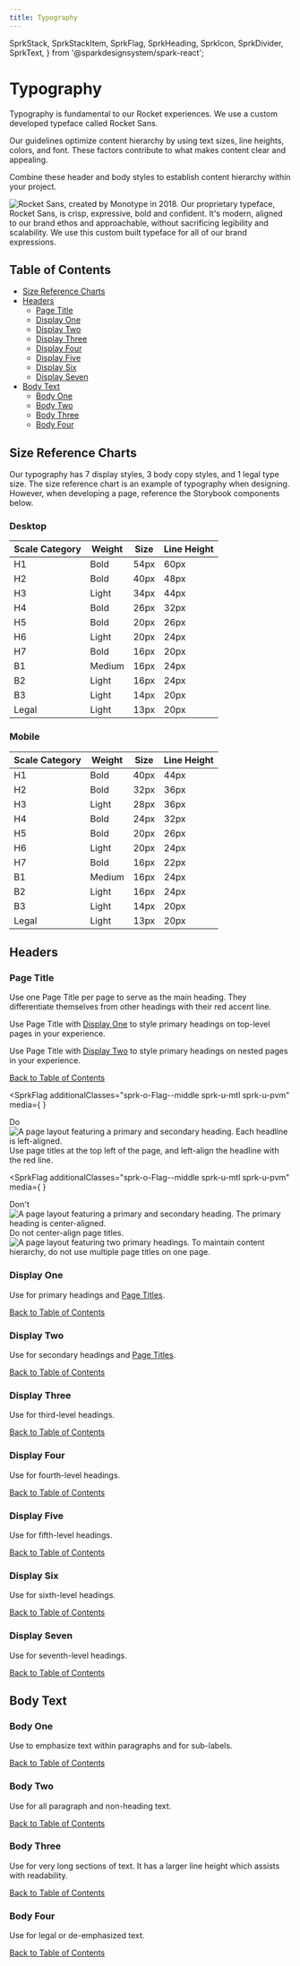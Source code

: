 ```yaml
---
title: Typography
---
```


  SprkStack,
  SprkStackItem,
  SprkFlag,
  SprkHeading,
  SprkIcon,
  SprkDivider,
  SprkText,
} from '@sparkdesignsystem/spark-react';





# Typography

Typography is fundamental to our Rocket experiences. We use a custom developed typeface called Rocket Sans.

Our guidelines optimize content hierarchy by using text sizes, line heights, colors, and font. These factors contribute to what makes content clear and appealing.

Combine these header and body styles to establish content hierarchy within your project.

<div class="sprk-u-Measure">
  <img
    srcset={specimenSet}
    src={specimen}
    sizes="(min-width: 1120px) 1120px,
              (min-width: 1680px) 1680px,
              560px"
    alt="Rocket Sans, created by Monotype in 2018. Our proprietary typeface,
      Rocket Sans, is crisp, expressive, bold and confident. It's modern,
      aligned to our brand ethos and approachable, without sacrificing
      legibility and scalability. We use this custom built typeface for
      all of our brand expressions."
  />
</div>

<h2 class="docs-b-h2 sprk-b-TypeDisplayTwo sprk-u-mbl sprk-u-Measure">Table of Contents</h2>
<ul class="sprk-b-List sprk-b-List--bare">
  <li>
    <a href="#size-reference-charts">
      Size Reference Charts
    </a>
  </li>
  <li>
    <a href="#headers">
      Headers
    </a>
    <ul class="sprk-b-List sprk-b-List--indented sprk-u-Measure sprk-u-mvs">
      <li>
        <a href="#page-title">
          Page Title
        </a>
      </li>
      <li>
        <a href="#display-one">
          Display One
        </a>
      </li>
     <li>
        <a href="#display-two">
          Display Two
        </a>
      </li>
      <li>
        <a href="#display-three">
          Display Three
        </a>
      </li>
      <li>
        <a href="#display-four">
          Display Four
        </a>
      </li>
      <li>
        <a href="#display-five">
          Display Five
        </a>
      </li>
      <li>
        <a href="#display-six">
          Display Six
        </a>
      </li>
      <li>
        <a href="#display-seven">
          Display Seven
        </a>
      </li>
    </ul>
  </li>
  <li>
    <a href="#body-text">
      Body Text
    </a>
    <ul class="sprk-b-List sprk-b-List--indented sprk-u-Measure sprk-u-mvs">
      <li>
        <a href="#body-one">
          Body One
        </a>
      </li>
      <li>
        <a href="#body-two">
          Body Two
        </a>
      </li>
      <li>
        <a href="#body-three">
          Body Three
        </a>
      </li>
      <li>
        <a href="#body-four">
          Body Four
        </a>
      </li>
    </ul>
  </li>

</ul>

<SprkDivider element="span" additionalClasses="sprk-u-mvn" />

## Size Reference Charts

Our typography has 7 display styles, 3 body copy styles, and 1 legal type size.
The size reference chart is an example of typography when designing.
However, when developing a page, reference the Storybook components below.

<div class="sprk-o-Stack sprk-o-Stack--medium sprk-o-Stack--split@xl">
  <div class="sprk-b-TableContainer sprk-o-Stack__item sprk-u-mtl">
    <h3 class="sprk-b-TypeDisplayFive">Desktop</h3>
    <table class="sprk-b-Table sprk-b-Table--spacing-medium">
      <thead>
        <tr>
          <th>Scale Category</th>
          <th>Weight</th>
          <th>Size</th>
          <th>Line Height</th>
        </tr>
      </thead>
      <tbody>
        <tr>
          <td>H1</td>
          <td>Bold</td>
          <td>54px</td>
          <td>60px</td>
        </tr>
        <tr>
          <td>H2</td>
          <td>Bold</td>
          <td>40px</td>
          <td>48px</td>
        </tr>
        <tr>
          <td>H3</td>
          <td>Light</td>
          <td>34px</td>
          <td>44px</td>
        </tr>
        <tr>
          <td>H4</td>
          <td>Bold</td>
          <td>26px</td>
          <td>32px</td>
        </tr>
        <tr>
          <td>H5</td>
          <td>Bold</td>
          <td>20px</td>
          <td>26px</td>
        </tr>
        <tr>
          <td>H6</td>
          <td>Light</td>
          <td>20px</td>
          <td>24px</td>
        </tr>
        <tr>
          <td>H7</td>
          <td>Bold</td>
          <td>16px</td>
          <td>20px</td>
        </tr>
        <tr>
          <td>B1</td>
          <td>Medium</td>
          <td>16px</td>
          <td>24px</td>
        </tr>
        <tr>
          <td>B2</td>
          <td>Light</td>
          <td>16px</td>
          <td>24px</td>
        </tr>
        <tr>
          <td>B3</td>
          <td>Light</td>
          <td>14px</td>
          <td>20px</td>
        </tr>
        <tr>
          <td>Legal</td>
          <td>Light</td>
          <td>13px</td>
          <td>20px</td>
        </tr>
      </tbody>
    </table>
  </div>

  <div class="sprk-b-TableContainer sprk-o-Stack__item sprk-u-mtl">
    <h3 class="sprk-b-TypeDisplayFive">Mobile</h3>
    <table class="sprk-b-Table sprk-b-Table--spacing-medium">
      <thead>
        <tr>
          <th>Scale Category</th>
          <th>Weight</th>
          <th>Size</th>
          <th>Line Height</th>
        </tr>
      </thead>
      <tbody>
        <tr>
          <td>H1</td>
          <td>Bold</td>
          <td>40px</td>
          <td>44px</td>
        </tr>
        <tr>
          <td>H2</td>
          <td>Bold</td>
          <td>32px</td>
          <td>36px</td>
        </tr>
        <tr>
          <td>H3</td>
          <td>Light</td>
          <td>28px</td>
          <td>36px</td>
        </tr>
        <tr>
          <td>H4</td>
          <td>Bold</td>
          <td>24px</td>
          <td>32px</td>
        </tr>
        <tr>
          <td>H5</td>
          <td>Bold</td>
          <td>20px</td>
          <td>26px</td>
        </tr>
        <tr>
          <td>H6</td>
          <td>Light</td>
          <td>20px</td>
          <td>24px</td>
        </tr>
        <tr>
          <td>H7</td>
          <td>Bold</td>
          <td>16px</td>
          <td>22px</td>
        </tr>
        <tr>
          <td>B1</td>
          <td>Medium</td>
          <td>16px</td>
          <td>24px</td>
        </tr>
        <tr>
          <td>B2</td>
          <td>Light</td>
          <td>16px</td>
          <td>24px</td>
        </tr>
        <tr>
          <td>B3</td>
          <td>Light</td>
          <td>14px</td>
          <td>20px</td>
        </tr>
        <tr>
          <td>Legal</td>
          <td>Light</td>
          <td>13px</td>
          <td>20px</td>
        </tr>
      </tbody>
    </table>
  </div>
</div>

<SprkDivider element="span" additionalClasses="sprk-u-mvn" />

## Headers

### Page Title

Use one Page Title per page to serve as the main heading. They differentiate themselves from other headings with their red accent line.

Use Page Title with [Display One](#display-one) to style primary headings on top-level pages in your experience.

Use Page Title with [Display Two](#display-two) to style primary headings on nested pages in your experience.

<ComponentPreview
  componentName="typography--page-title"
  componentType="foundations"
  titleAttr="Page Title Example"
  hasHTML
  hasReact
  hasAngular
/>

<div class="sprk-u-Measure">
  <a class="sprk-b-Link sprk-u-Float--right" href="#table-of-contents">
    Back to Table of Contents
  </a>
</div>

<SprkFlag
  additionalClasses="sprk-o-Flag--middle sprk-u-mtl sprk-u-pvm"
  media={
    <SprkIcon
      iconName="check-mark"
      additionalClasses="sprk-c-Icon--l sprk-c-Icon--stroke-current-color sprk-c-Icon--filled-current-color sprk-u-Color--green"
      aria-hidden="true"
    />
  }
>
  <SprkHeading element="span" variant="displayFour">
    Do
  </SprkHeading>
</SprkFlag>

<div class="sprk-u-Measure">
  <img
    srcset={pageTitleDoSet}
    src={pageTitleDo}
    sizes="(min-width: 1120px) 1120px,
                  (min-width: 1680px) 1680px,
                  560px"
    alt="A page layout featuring a primary and secondary heading. Each headline is left-aligned."
  />
</div>

<SprkText variant="bodyTwo" additionalClasses="sprk-u-Measure sprk-u-mvm">
  Use page titles at the top left of the page, and left-align the headline with
  the red line.
</SprkText>

<SprkFlag
  additionalClasses="sprk-o-Flag--middle sprk-u-mtl sprk-u-pvm"
  media={
    <SprkIcon
      iconName="close-circle"
      additionalClasses="sprk-c-Icon--l sprk-c-Icon--stroke-current-color sprk-c-Icon--filled-current-color sprk-u-Color--orange"
      aria-hidden="true"
    />
  }
>
  <SprkHeading element="span" variant="displayFour">
    Don't
  </SprkHeading>
</SprkFlag>

<SprkStack itemSpacing="medium" splitAt="small" additionalClasses="sprk-u-mbl">
  <SprkStackItem additionalClasses="sprk-o-Stack__item--half@s sprk-u-prm">
    <SprkStack>
      <SprkStackItem additionalClasses="sprk-u-mbm">
        <img
          srcset={pageTitleDontSet}
          src={pageTitleDont}
          sizes="(min-width: 1120px) 1120px,
                (min-width: 1680px) 1680px,
                560px"
          alt="A page layout featuring a primary and secondary heading. The primary heading is center-aligned."
        />
      </SprkStackItem>
      <SprkStackItem>
        <SprkText
          variant="bodyTwo"
          additionalClasses="sprk-u-Measure sprk-u-mbm"
        >
          Do not center-align page titles.
        </SprkText>
      </SprkStackItem>
    </SprkStack>

  </SprkStackItem>
  <SprkStackItem additionalClasses="sprk-o-Stack__item--half@s sprk-u-prm">
    <SprkStack>
      <SprkStackItem additionalClasses="sprk-u-mbm">
        <img
          srcset={pageTitleDont2Set}
          src={pageTitleDont2}
          sizes="(min-width: 1120px) 1120px,
                    (min-width: 1680px) 1680px,
                    560px"
          alt="A page layout featuring two primary headings."
        />
      </SprkStackItem>
      <SprkStackItem>
        <SprkText
          variant="bodyTwo"
          additionalClasses="sprk-u-Measure sprk-u-mbm"
        >
          To maintain content hierarchy, do not use multiple page titles on one page.
        </SprkText>
      </SprkStackItem>
    </SprkStack>
  </SprkStackItem>
</SprkStack>

### Display One

Use for primary headings and [Page Titles](#page-title).

<ComponentPreview
  componentName="typography--display-one"
  componentType="foundations"
  titleAttr="Display One Example"
  hasHTML
  hasReact
  hasAngular
/>
<div class="sprk-u-Measure">
  <a class="sprk-b-Link sprk-u-Float--right" href="#table-of-contents">
    Back to Table of Contents
  </a>
</div>

### Display Two

Use for secondary headings and [Page Titles](#page-title).

<ComponentPreview
  componentName="typography--display-two"
  componentType="foundations"
  titleAttr="Display Two Example"
  hasHTML
  hasReact
  hasAngular
/>
<div class="sprk-u-Measure">
  <a class="sprk-b-Link sprk-u-Float--right" href="#table-of-contents">
    Back to Table of Contents
  </a>
</div>

### Display Three

Use for third-level headings.

<ComponentPreview
  componentName="typography--display-three"
  componentType="foundations"
  titleAttr="Display Three Example"
  hasHTML
  hasReact
  hasAngular
/>
<div class="sprk-u-Measure">
  <a class="sprk-b-Link sprk-u-Float--right" href="#table-of-contents">
    Back to Table of Contents
  </a>
</div>

### Display Four

Use for fourth-level headings.

<ComponentPreview
  componentName="typography--display-four"
  componentType="foundations"
  titleAttr="Display Four Example"
  hasHTML
  hasReact
  hasAngular
/>
<div class="sprk-u-Measure">
  <a class="sprk-b-Link sprk-u-Float--right" href="#table-of-contents">
    Back to Table of Contents
  </a>
</div>

### Display Five

Use for fifth-level headings.

<ComponentPreview
  componentName="typography--display-five"
  componentType="foundations"
  titleAttr="Display Five Example"
  hasHTML
  hasReact
  hasAngular
/>
<div class="sprk-u-Measure">
  <a class="sprk-b-Link sprk-u-Float--right" href="#table-of-contents">
    Back to Table of Contents
  </a>
</div>

### Display Six

Use for sixth-level headings.

<ComponentPreview
  componentName="typography--display-six"
  componentType="foundations"
  titleAttr="Display Six Example"
  hasHTML
  hasReact
  hasAngular
/>
<div class="sprk-u-Measure">
  <a class="sprk-b-Link sprk-u-Float--right" href="#table-of-contents">
    Back to Table of Contents
  </a>
</div>

### Display Seven

Use for seventh-level headings.

<ComponentPreview
  componentName="typography--display-seven"
  componentType="foundations"
  titleAttr="Display Seven Example"
  hasHTML
  hasReact
  hasAngular
/>
<div class="sprk-u-Measure">
  <a class="sprk-b-Link sprk-u-Float--right" href="#table-of-contents">
    Back to Table of Contents
  </a>
</div>

## Body Text

### Body One

Use to emphasize text within paragraphs and for sub-labels.

<ComponentPreview
  componentName="typography--body-one"
  componentType="foundations"
  titleAttr="Body One Example"
  hasHTML
  hasReact
  hasAngular
/>
<div class="sprk-u-Measure">
  <a class="sprk-b-Link sprk-u-Float--right" href="#table-of-contents">
    Back to Table of Contents
  </a>
</div>

### Body Two

Use for all paragraph and non-heading text.

<ComponentPreview
  componentName="typography--body-two"
  componentType="foundations"
  titleAttr="Body Two Example"
  hasHTML
  hasReact
  hasAngular
/>
<div class="sprk-u-Measure">
  <a class="sprk-b-Link sprk-u-Float--right" href="#table-of-contents">
    Back to Table of Contents
  </a>
</div>

### Body Three

Use for very long sections of text. It has a larger line height which assists with readability.

<ComponentPreview
  componentName="typography--body-three"
  componentType="foundations"
  titleAttr="Body Three Example"
  hasHTML
  hasReact
  hasAngular
/>
<div class="sprk-u-Measure">
  <a class="sprk-b-Link sprk-u-Float--right" href="#table-of-contents">
    Back to Table of Contents
  </a>
</div>

### Body Four

Use for legal or de-emphasized text.

<ComponentPreview
  componentName="typography--body-four"
  componentType="foundations"
  titleAttr="Body Four Example"
  hasHTML
  hasReact
  hasAngular
/>
<div class="sprk-u-Measure">
  <a class="sprk-b-Link sprk-u-Float--right" href="#table-of-contents">
    Back to Table of Contents
  </a>
</div>
